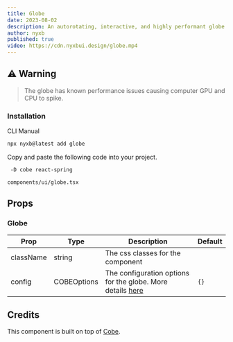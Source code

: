 ```yaml
---
title: Globe
date: 2023-08-02
description: An autorotating, interactive, and highly performant globe made using WebGL.
author: nyxb
published: true
video: https://cdn.nyxbui.design/globe.mp4
---
```


## ⚠️ Warning

> The globe has known performance issues causing computer GPU and CPU to spike.

<ComponentPreview name="globe-demo" />

### Installation

<Tabs defaultValue="cli">

<TabsList>
  <TabsTrigger value="cli">CLI</TabsTrigger>
  <TabsTrigger value="manual">Manual</TabsTrigger>
</TabsList>
<TabsContent value="cli">

```bash
npx nyxb@latest add globe
```

</TabsContent>

<TabsContent value="manual">

<Steps>

Copy and paste the following code into your project.

```bash
 -D cobe react-spring
```

```text
components/ui/globe.tsx
```

<ComponentSource name="globe" />

</Steps>

</TabsContent>

</Tabs>


## Props

### Globe

| Prop      | Type        | Description                                                                                    | Default |
| --------- | ----------- | ---------------------------------------------------------------------------------------------- | ------- |
| className | string      | The css classes for the component                                                              |         |
| config    | COBEOptions | The configuration options for the globe. More details [here](https://cobe.vercel.app/docs/api) | `{}`    |

## Credits

This component is built on top of [Cobe](https://cobe.vercel.app/docs/api).
